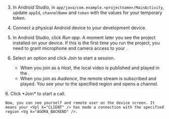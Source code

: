 <PlatformWrapper platform="android">

3. In Android Studio, in `app/java/com.example.<projectname>/MainActivity`, update `appId`, `channelName` and `token` with the values for your temporary token.

4. Connect a physical Android device to your development device.

5. In Android Studio, click *Run app*. A moment later you see the project installed on your device.
   If this is the first time you run the project, you need to grant microphone and camera access to your <Vpl k="CLIENT" />.
<ProductWrapper notAllowed="video-calling">

6. Select an option and click *Join* to start a session. 

    * When you join as a *Host*, the local video is published and played in the <Vpl k="CLIENT" />. 
    * When you join as *Audience*, the remote stream is subscribed and played.
    You see your <Vpl k="CLIENT" /> to the specified region <Vg k="AGORA_BACKEND" /> and opens a channel.

</ProductWrapper>
<ProductWrapper product="video-calling">
6. Click *Join* to start a call.

    Now, you can see yourself and remote user on the device screen. It means your <Vpl k="CLIENT" /> has made a connection with the specified region <Vg k="AGORA_BACKEND" />.
</ProductWrapper>
    
</PlatformWrapper>
